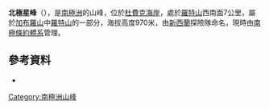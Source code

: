 {{coord|84|39|S|172|40|W|display=title}}

'''北極星峰'''（{{lang-en|Polaris Peak}}），是[[南極洲|南極洲]]的山峰，位於[[杜費克海岸|杜費克海岸]]，處於[[羅特山|羅特山]]西南面7公里，屬於[[加布羅山|加布羅山]]中[[羅特山|羅特山]]的一部分，海拔高度970米，由[[新西蘭|新西蘭]]探險隊命名，現時由[[南極條約體系|南極條約體系]]管理。

==參考資料==
*{{usgs-gazetteer}}

{{DEFAULTSORT:Polaris Peak}}
[[Category:南極洲山峰|Category:南極洲山峰]]


{{DufekCoast-geo-stub}}
